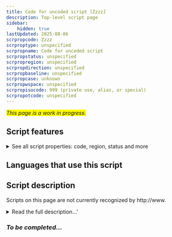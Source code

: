 ```yaml
---
title: Code for uncoded script [Zzzz]
description: Top-level script page
sidebar:
    hidden: true
lastUpdated: 2025-08-06
scrpropcode: Zzzz
scrproptype: unspecified
scrpropname: Code for uncoded script
scrpropstatus: unspecified
scrpropregion: unspecified
scrpropdirection: unspecified
scrpropbaseline: unspecified
scrpropcase: unknown
scrpropwspace: unspecified
scrpropisocode: 999 (private use, alias, or special)
scrpropotcode: unspecified
---
```


<span style='background-color:yellow'>_This page is a work in progress._</span>


## Script features

<details>
<summary> See all script properties: code, region, status and more</summary>
<ScriptInfo />
</details>

## Languages that use this script

<WsList script='Zzzz' wsMax='5' />

## Script description

Scripts on this page are not currently recognized by http://www.

<details><summary>Read the full description...'</summary>_Not yet available._</details>

### _To be completed..._


